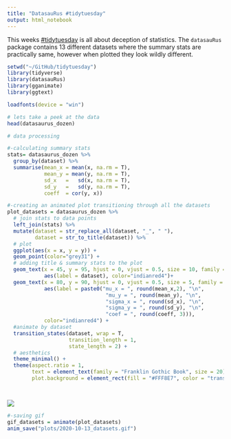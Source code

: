 ```yaml
---
title: "DatasauRus #tidytuesday"
output: html_notebook
---
```


This weeks [#tidytuesday](https://twitter.com/hashtag/tidytuesday?src=hashtag_click) is all about deception of statistics. The `datasauRus` package contains 13 different datasets where the summary stats are practically same, however when plotted they look wildly different.
```r
setwd("~/GitHub/tidytuesday")
library(tidyverse)
library(datasauRus)
library(gganimate)
library(ggtext)

loadfonts(device = "win")
```

```r
# lets take a peek at the data
head(datasaurus_dozen)
```
```r
# data processing

#-calculating summary stats
stats= datasaurus_dozen %>%
  group_by(dataset) %>%
  summarise(mean_x = mean(x, na.rm = T),
            mean_y = mean(y, na.rm = T),
            sd_x   =   sd(x, na.rm = T),
            sd_y   =   sd(y, na.rm = T),
            coeff  = cor(y, x))

#-creating an animated plot transitioning through all the datasets
plot_datasets = datasaurus_dozen %>%
  # join stats to data points
  left_join(stats) %>%
  mutate(dataset = str_replace_all(dataset, "_", " "),
         dataset = str_to_title(dataset)) %>%
  # plot
  ggplot(aes(x = x, y = y)) + 
  geom_point(color="grey31") +
  # adding title & summary stats to the plot
  geom_text(x = 45, y = 95, hjust = 0, vjust = 0.5, size = 10, family = "Franklin Gothic Book",
            aes(label = dataset), color="indianred4")+
  geom_text(x = 80, y = 90, hjust = 0, vjust = 0.5, size = 5, family = "Franklin Gothic Book",
            aes(label = paste0("mu_x = ", round(mean_x,2), "\n",
                                "mu_y = ", round(mean_y), "\n",
                                "sigma_x = ", round(sd_x), "\n",
                                "sigma_y = ", round(sd_y), "\n",
                                "coef = ", round(coeff, 3))),
            color="indianred4") +
  #animate by dataset
  transition_states(dataset, wrap = T,
                    transition_length = 1,
                    state_length = 2) +
  # aesthetics
  theme_minimal() +
  theme(aspect.ratio = 1,
        text = element_text(family = "Franklin Gothic Book", size = 20),
        plot.background = element_rect(fill = "#FFF8E7", color = "transparent"))




```
![](plots/2020-10-13_datasets.gif)
```r
#-saving gif
gif_datasets = animate(plot_datasets)
anim_save("plots/2020-10-13_datasets.gif")
```

